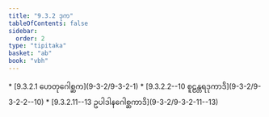 ```yaml
---
title: "9.3.2 ဒုက"
tableOfContents: false
sidebar:
  order: 2
type: "tipitaka"
basket: "ab"
book: "vbh"
---
```



<DynamicBreadcrumb />



<TableOfContents book="vbh" section="9.3.2">
* [9.3.2.1 ဟေတုဂေါစ္ဆက](9-3-2/9-3-2-1)
* [9.3.2.2--10 စူဠန္တရဒုကာဒိ](9-3-2/9-3-2-2--10)
* [9.3.2.11--13 ဥပါဒါနဂေါစ္ဆကာဒိ](9-3-2/9-3-2-11--13)
</TableOfContents>